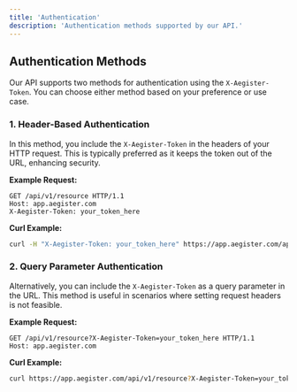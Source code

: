 ```yaml
---
title: 'Authentication'
description: 'Authentication methods supported by our API.'
---
```


## Authentication Methods

Our API supports two methods for authentication using the `X-Aegister-Token`. You can choose either method based on your preference or use case.

### 1. Header-Based Authentication

In this method, you include the `X-Aegister-Token` in the headers of your HTTP request. This is typically preferred as it keeps the token out of the URL, enhancing security.

**Example Request:**

```http
GET /api/v1/resource HTTP/1.1
Host: app.aegister.com
X-Aegister-Token: your_token_here
```

**Curl Example:**

```bash
curl -H "X-Aegister-Token: your_token_here" https://app.aegister.com/api/v1/resource
```

### 2. Query Parameter Authentication

Alternatively, you can include the `X-Aegister-Token` as a query parameter in the URL. This method is useful in scenarios where setting request headers is not feasible.

**Example Request:**

```http
GET /api/v1/resource?X-Aegister-Token=your_token_here HTTP/1.1
Host: app.aegister.com
```

**Curl Example:**

```bash
curl https://app.aegister.com/api/v1/resource?X-Aegister-Token=your_token_here
```
